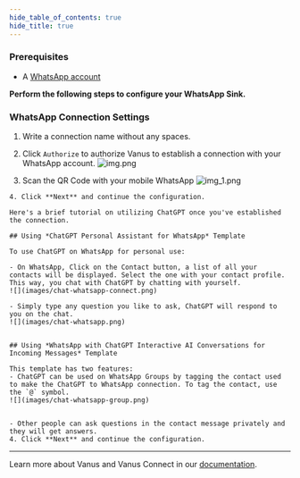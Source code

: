 ```yaml
--- 
hide_table_of_contents: true
hide_title: true
---
```


### Prerequisites

- A [WhatsApp account](https://www.whatsapp.com)

**Perform the following steps to configure your WhatsApp Sink.**

### WhatsApp Connection Settings

1. Write a connection name without any spaces.

2. Click `Authorize` to authorize Vanus to establish a connection with your WhatsApp account. 
![img.png](images/img.png)
3. Scan the QR Code with your mobile WhatsApp 
![img_1.png](images/img_1.png)


<Tabs>

<TabItem label="Standard" value="chat-ai-off">

    4. Click **Next** and continue the configuration.

</TabItem>
<TabItem label="ChatGPT" value="chat-ai-on">

    Here's a brief tutorial on utilizing ChatGPT once you've established the connection.

    ## Using *ChatGPT Personal Assistant for WhatsApp* Template

    To use ChatGPT on WhatsApp for personal use:

    - On WhatsApp, Click on the Contact button, a list of all your contacts will be displayed. Select the one with your contact profile. This way, you chat with ChatGPT by chatting with yourself.
    ![](images/chat-whatsapp-connect.png)

    - Simply type any question you like to ask, ChatGPT will respond to you on the chat.
    ![](images/chat-whatsapp.png)


    ## Using *WhatsApp with ChatGPT Interactive AI Conversations for Incoming Messages* Template

    This template has two features:
    - ChatGPT can be used on WhatsApp Groups by tagging the contact used to make the ChatGPT to WhatsApp connection. To tag the contact, use the `@` symbol.
    ![](images/chat-whatsapp-group.png)


    - Other people can ask questions in the contact message privately and they will get answers.
    4. Click **Next** and continue the configuration.

</TabItem>

</Tabs>



---

Learn more about Vanus and Vanus Connect in our [documentation](https://docs.vanus.ai).
